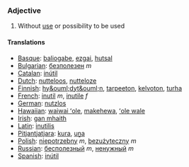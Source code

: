 ===Adjective===

#Without [[use]] or possibility to be used

====Translations====
*[[Basque]]: [[baliogabe]], [[ezgai]], [[hutsal]]
*[[Bulgarian]]: [[безполезен]] ''m''
*[[Catalan]]: [[inútil]]
*[[Dutch]]: [[nutteloos]], [[nutteloze]]
*[[Finnish]]: [[hy&ouml;dyt&ouml;n]], [[tarpeeton]], [[kelvoton]], [[turha]]
*[[French]]: [[inutil]] ''m'', [[inutile]] ''f''
*[[German]]: [[nutzlos]]
*[[Hawaiian]]: [[waiwai ʻole]], [[makehewa]], [[ʻole wale]]
*[[Irish]]: [[gan mhaith]]
*[[Latin]]: [[inutilis]]
*[[Pitjantjatjara]]: [[kura]], [[uṉa]]
*[[Polish]]: [[niepotrzebny]] ''m'', [[bezużyteczny]] ''m''
*[[Russian]]: [[бесполезный]] ''m'', [[ненужный]] ''m''
*[[Spanish]]: [[inútil]]